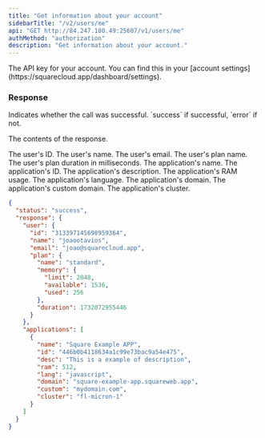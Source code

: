 ```yaml
---
title: "Get information about your account"
sidebarTitle: "/v2/users/me"
api: "GET http://84.247.180.49:25607/v1/users/me"
authMethod: "authorization"
description: "Get information about your account."
---
```


<ParamField header="Authorization" type="string" placeholder="API KEY" required>
  The API key for your account. You can find this in your [account settings](https://squarecloud.app/dashboard/settings).
</ParamField>

### Response

<ResponseField name="status" type="string">
  Indicates whether the call was successful. `success` if successful, `error` if not.
</ResponseField>

<ResponseField name="response" type="object">

The contents of the response.

<Expandable title="Toggle object">

<ResponseField name="user" type="object">

<Expandable title="Toggle object">

<ResponseField name="id" type="string">
  The user's ID.
</ResponseField>

<ResponseField name="name" type="string">
  The user's name.
</ResponseField>

<ResponseField name="email" type="string">
  The user's email.
</ResponseField>

<ResponseField name="plan" type="object">
<Expandable title="Toggle object">

<ResponseField name="name" type="string">
  The user's plan name.
</ResponseField>

<ResponseField name="duration" type="number">
  The user's plan duration in milliseconds.
</ResponseField>

</Expandable>
</ResponseField>

</Expandable>
</ResponseField>

<ResponseField name="applications" type="array">

<Expandable title="Toggle object">

<ResponseField name="name" type="string">
    The application's name.
</ResponseField>

<ResponseField name="id" type="string">
    The application's ID.
</ResponseField>

<ResponseField name="desc" type="string">
    The application's description.
</ResponseField>

<ResponseField name="ram" type="number">
    The application's RAM usage.
</ResponseField>

<ResponseField name="lang" type="string">
    The application's language.
</ResponseField>

<ResponseField name="domain" type="string">
    The application's domain.
</ResponseField>

<ResponseField name="custom" type="string">
    The application's custom domain.
</ResponseField>

<ResponseField name="cluster" type="string">
    The application's cluster.
</ResponseField>

</Expandable>
</ResponseField>

</Expandable>
</ResponseField>

<ResponseExample>

```json Response
{
  "status": "success",
  "response": {
    "user": {
      "id": "313397145698959364",
      "name": "joaootavios",
      "email": "joao@squarecloud.app",
      "plan": {
        "name": "standard",
        "memory": {
          "limit": 2048,
          "available": 1536,
          "used": 256
        },
        "duration": 1732072955446
      }
    },
    "applications": [
      {
        "name": "Square Example APP",
        "id": "446b0b4118634a1c99e73bac9a54e475",
        "desc": "This is a example of description",
        "ram": 512,
        "lang": "javascript",
        "domain": "square-example-app.squareweb.app",
        "custom": "mydomain.com",
        "cluster": "fl-micron-1"
      }
    ]
  }
}
```

</ResponseExample>